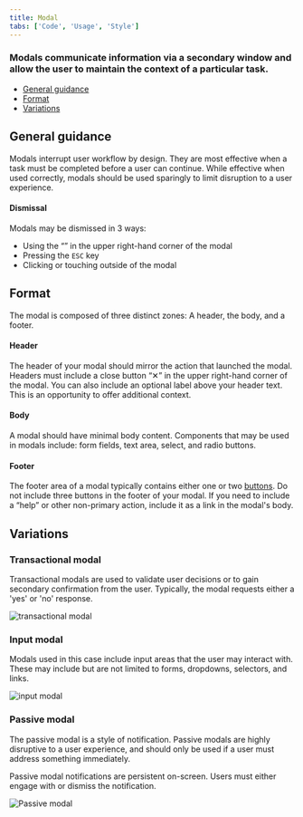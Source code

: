 ```yaml
---
title: Modal
tabs: ['Code', 'Usage', 'Style']
---
```


### Modals communicate information via a secondary window and allow the user to maintain the context of a particular task.

<AnchorLinks>

- [General guidance](#general-guidance)
- [Format](#format) 
- [Variations](#variations) 

</AnchorLinks>

## General guidance

Modals interrupt user workflow by design. They are most effective when a task must be completed before a user can continue. While effective when used correctly, modals should be used sparingly to limit disruption to a user experience.

#### Dismissal

Modals may be dismissed in 3 ways:

- Using the “” in the upper right-hand corner of the modal
- Pressing the `ESC` key
- Clicking or touching outside of the modal


## Format

The modal is composed of three distinct zones: A header, the body, and a footer.

#### Header

The header of your modal should mirror the action that launched the modal. Headers must include a close button “✕” in the upper right-hand corner of the modal. You can also include an optional label above your header text. This is an opportunity to offer additional context.

#### Body

A modal should have minimal body content. Components that may be used in modals include: form fields, text area, select, and radio buttons.

#### Footer

The footer area of a modal typically contains either one or two [buttons](/components/button). Do not include three buttons in the footer of your modal. If you need to include a “help” or other non-primary action, include it as a link in the modal's body.

## Variations

### Transactional modal

Transactional modals are used to validate user decisions or to gain secondary confirmation from the user. Typically, the modal requests either a 'yes' or 'no' response.

<ImageComponent cols="8">

![transactional modal](images/modal-usage-1.png)

</ImageComponent>

### Input modal

Modals used in this case include input areas that the user may interact with. These may include but are not limited to forms, dropdowns, selectors, and links.

<ImageComponent cols="8">

![input modal](images/modal-usage-2.png)

</ImageComponent>

### Passive modal

The passive modal is a style of notification. Passive modals are highly disruptive to a user experience, and should only be used if a user must address something immediately. 

Passive modal notifications are persistent on-screen. Users must either engage with or dismiss the notification.

<ImageComponent cols="8">

![Passive modal](images/modal-usage-3.png)

</ImageComponent>
